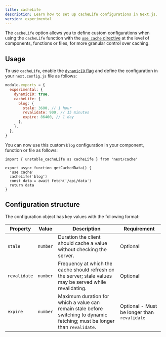 ```yaml
---
title: cacheLife
description: Learn how to set up cacheLife configurations in Next.js.
version: experimental
---
```


The `cacheLife` option allows you to define custom configurations when using the `cacheLife` function with the [`use cache` directive](/docs/app/api-reference/directives/use-cache) at the level of components, functions or files, for more granular control over caching.

## Usage

To use `cacheLife`, enable the [`dynamicIO` flag](/docs/app/api-reference/next-config-js/dynamicIO) and define the configuration in your `next.config.js` file as follows:

```js filename="next.config.js"
module.exports = {
  experimental: {
    dynamicIO: true,
    cacheLife: {
      blog: {
        stale: 3600, // 1 hour
        revalidate: 900, // 15 minutes
        expire: 86400, // 1 day
      },
    },
  },
}
```

You can now use this custom `blog` configuration in your component, function or file as follows:

```tsx filename="app/actions.ts" highlight={4,5}
import { unstable_cacheLife as cacheLife } from 'next/cache'

export async function getCachedData() {
  'use cache'
  cacheLife('blog')
  const data = await fetch('/api/data')
  return data
}
```

## Configuration structure

The configuration object has key values with the following format:

| **Property** | **Value** | **Description**                                                                                                             | **Requirement**                             |
| ------------ | --------- | --------------------------------------------------------------------------------------------------------------------------- | ------------------------------------------- |
| `stale`      | `number`  | Duration the client should cache a value without checking the server.                                                       | Optional                                    |
| `revalidate` | `number`  | Frequency at which the cache should refresh on the server; stale values may be served while revalidating.                   | Optional                                    |
| `expire`     | `number`  | Maximum duration for which a value can remain stale before switching to dynamic fetching; must be longer than `revalidate`. | Optional - Must be longer than `revalidate` |
